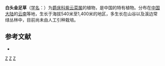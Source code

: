 {{Speciesbox 
| genus = Strobilanthes
| species = leucocephala
| authority = (Craib) [[吴征镒|C. Y. Wu]]
}}

'''白头金足草'''（[[学名|学名]]：{{lang|la|''Strobilanthes leucocephala''}}）为[[爵床科|爵床科]][[紫云菜属|紫云菜属]]的植物，是中国的特有植物。分布在[[中国大陆|中国大陆]]的[[云南|云南]]等地，生长于海拔540米至1,400米的地区，多生长在山谷以及溪边常绿丛林中，目前尚未由人工引种栽培。

== 参考文献 ==
<div class="references-small">
* {{cite web| url =http://www.bioinfo.cn/db05/KmzwSpecies.php?action=view&id=119| title =白头金足草| work =《中国高等植物数据库全库》| publisher =中国科学院微生物研究所| author =昆明植物研究所| accessdate =2009-02-21| deadurl =yes| archiveurl =https://web.archive.org/web/20160305101329/http://www.bioinfo.cn/db05/KmzwSpecies.php?action=view&id=119| archivedate =2016-03-05}}
</div>
{{Taxonbar|from=Q15224869}}

[[Category:马蓝属|Z]]
[[Category:中國特有植物|Z]]
[[Category:云南植物|Z]]